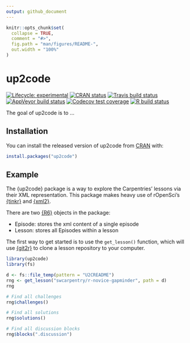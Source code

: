 ```yaml
---
output: github_document
---
```


<!-- README.md is generated from README.Rmd. Please edit that file -->

```r
knitr::opts_chunk$set(
  collapse = TRUE,
  comment = "#>",
  fig.path = "man/figures/README-",
  out.width = "100%"
)
```

# up2code

<!-- badges: start -->
[![Lifecycle: experimental](https://img.shields.io/badge/lifecycle-experimental-orange.svg)](https://www.tidyverse.org/lifecycle/#experimental)
[![CRAN status](https://www.r-pkg.org/badges/version/up2code)](https://CRAN.R-project.org/package=up2code)
[![Travis build status](https://travis-ci.com/zkamvar/up2code.svg?branch=master)](https://travis-ci.com/zkamvar/up2code)
[![AppVeyor build status](https://ci.appveyor.com/api/projects/status/github/zkamvar/up2code?branch=master&svg=true)](https://ci.appveyor.com/project/zkamvar/up2code)
[![Codecov test coverage](https://codecov.io/gh/zkamvar/up2code/branch/master/graph/badge.svg)](https://codecov.io/gh/zkamvar/up2code?branch=master)
[![R build status](https://github.com/zkamvar/up2code/workflows/R-CMD-check/badge.svg)](https://github.com/zkamvar/up2code/actions)
<!-- badges: end -->

The goal of up2code is to ...

## Installation

You can install the released version of up2code from [CRAN](https://CRAN.R-project.org) with:

``` r
install.packages("up2code")
```

## Example

The {up2code} package is a way to explore the Carpentries' lessons via their
XML representation. This package makes heavy use of rOpenSci's [{tinkr}](https://docs.ropensci.org/tinkr/) and [{xml2}](https://cran.r-project.org/package=xml2). 

There are two [{R6}](https://cran.r-project.org/package=R6) objects in the
package:

 - Episode: stores the xml content of a single episode
 - Lesson: stores all Episodes within a lesson
 
The first way to get started is to use the `get_lesson()` function, which will
use [{git2r}](https://cran.r-project.org/package=git2r) to clone a lesson 
repository to your computer. 

```r
library(up2code)
library(fs)

d <- fs::file_temp(pattern = "U2CREADME")
rng <- get_lesson("swcarpentry/r-novice-gapminder", path = d)
rng

# Find all challenges
rng$challenges()

# Find all solutions
rng$solutions()

# Find all discussion blocks
rng$blocks(".discussion")
```


